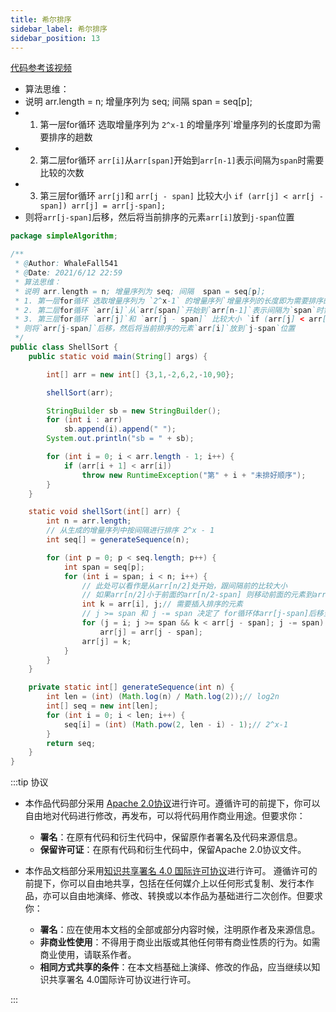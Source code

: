 ```yaml
---
title: 希尔排序
sidebar_label: 希尔排序
sidebar_position: 13
---
```


[代码参考该视频](https://www.bilibili.com/video/BV1BK4y1478X?from=search&seid=18253194365918849629)

-   算法思维：
-   说明 arr.length = n; 增量序列为 seq; 间隔  span = seq[p];
-   1.  第一层for循环 选取增量序列为 `2^x-1` 的增量序列\`增量序列的长度即为需要排序的趟数
-   2.  第二层for循环 `arr[i]`从`arr[span]`开始到`arr[n-1]`表示间隔为`span`时需要比较的次数
-   3.  第三层for循环 `arr[j]`和 `arr[j - span]` 比较大小 `if (arr[j] < arr[j - span]) arr[j] = arr[j-span];`
-   则将`arr[j-span]`后移，然后将当前排序的元素`arr[i]`放到`j-span`位置

```java
package simpleAlgorithm;

/**
 * @Author: WhaleFall541
 * @Date: 2021/6/12 22:59
 * 算法思维：
 * 说明 arr.length = n; 增量序列为 seq; 间隔  span = seq[p];
 * 1. 第一层for循环 选取增量序列为 `2^x-1` 的增量序列`增量序列的长度即为需要排序的趟数
 * 2. 第二层for循环 `arr[i]`从`arr[span]`开始到`arr[n-1]`表示间隔为`span`时需要比较的次数
 * 3. 第三层for循环 `arr[j]`和 `arr[j - span]` 比较大小 `if (arr[j] < arr[j - span]) arr[j] = arr[j-span];`
 * 则将`arr[j-span]`后移，然后将当前排序的元素`arr[i]`放到`j-span`位置
 */
public class ShellSort {
    public static void main(String[] args) {

        int[] arr = new int[] {3,1,-2,6,2,-10,90};

        shellSort(arr);

        StringBuilder sb = new StringBuilder();
        for (int i : arr)
            sb.append(i).append(" ");
        System.out.println("sb = " + sb);

        for (int i = 0; i < arr.length - 1; i++) {
            if (arr[i + 1] < arr[i])
                throw new RuntimeException("第" + i + "未排好顺序");
        }
    }

    static void shellSort(int[] arr) {
        int n = arr.length;
        // 从生成的增量序列中按间隔进行排序 2^x - 1
        int seq[] = generateSequence(n);

        for (int p = 0; p < seq.length; p++) {
            int span = seq[p];
            for (int i = span; i < n; i++) {
                // 此处可以看作是从arr[n/2]处开始，跟间隔前的比较大小
                // 如果arr[n/2]小于前面的arr[n/2-span] 则移动前面的元素到arr[n/2]上
                int k = arr[i], j;// 需要插入排序的元素
                // j >= span 和 j -= span 决定了 for循环体arr[j-span]后移至多执行一次
                for (j = i; j >= span && k < arr[j - span]; j -= span)
                    arr[j] = arr[j - span];
                arr[j] = k;
            }
        }
    }

    private static int[] generateSequence(int n) {
        int len = (int) (Math.log(n) / Math.log(2));// log2n
        int[] seq = new int[len];
        for (int i = 0; i < len; i++) {
            seq[i] = (int) (Math.pow(2, len - i) - 1);// 2^x-1
        }
        return seq;
    }
}

```

:::tip 协议

-   本作品代码部分采用 [Apache 2.0协议](https://www.apache.org/licenses/LICENSE-2.0)进行许可。遵循许可的前提下，你可以自由地对代码进行修改，再发布，可以将代码用作商业用途。但要求你：
    -   **署名**：在原有代码和衍生代码中，保留原作者署名及代码来源信息。
    -   **保留许可证**：在原有代码和衍生代码中，保留Apache 2.0协议文件。

-   本作品文档部分采用[知识共享署名 4.0 国际许可协议](http://creativecommons.org/licenses/by/4.0/)进行许可。 遵循许可的前提下，你可以自由地共享，包括在任何媒介上以任何形式复制、发行本作品，亦可以自由地演绎、修改、转换或以本作品为基础进行二次创作。但要求你：
    -   **署名**：应在使用本文档的全部或部分内容时候，注明原作者及来源信息。
    -   **非商业性使用**：不得用于商业出版或其他任何带有商业性质的行为。如需商业使用，请联系作者。
    -   **相同方式共享的条件**：在本文档基础上演绎、修改的作品，应当继续以知识共享署名 4.0国际许可协议进行许可。

:::
